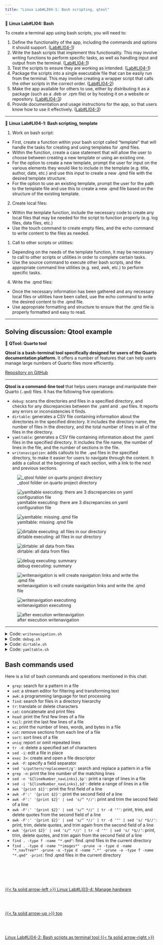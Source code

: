 ```yaml
---
title: "Linux Lab#LI04-1: Bash scripting, qtool"
---
```


::: {.labs}
📘 **Linux Lab#LI04: Bash**

To create a terminal app using bash scripts, you will need to:

1.  Define the functionality of the app, including the commands and options it should support. ([Lab#LI04-1](lilab04-1.qmd))
2.  Write the bash scripts that implement this functionality. This may involve writing functions to perform specific tasks, as well as handling input and output from the terminal. ([Lab#LI04-1](lilab04-1.qmd))
3.  Test the scripts to ensure they are working as intended.  ([Lab#LI04-1](lilab04-1.qmd))
4.  Package the scripts into a single executable file that can be easily run from the terminal. This may involve creating a wrapper script that calls the other scripts in the correct order.  ([Lab#LI04-2](lilab04-2.qmd))
5.  Make the app available for others to use, either by distributing it as a package (such as a .deb or .rpm file) or by hosting it on a website or repository. ([Lab#LI04-3](lilab04-3.qmd))
6.  Provide documentation and usage instructions for the app, so that users know how to use it effectively.  ([Lab#LI04-3](lilab04-3.qmd))
:::

---

::: {.labs}
📘 **Linux Lab#LI04-1: Bash scripting, template**

1. Work on bash script:

- First, create a function within your bash script called "template" that will handle the tasks for creating and using templates for .qmd files.
- Within the function, create a case statement that will allow the user to choose between creating a new template or using an existing one.
- For the option to create a new template, prompt the user for input on the various elements they would like to include in the template (e.g. title, author, date, etc.) and use this input to create a new .qmd file with the desired template structure.
- For the option to use an existing template, prompt the user for the path to the template file and use this to create a new .qmd file based on the structure of the existing template.

2. Create local files:

- Within the template function, include the necessary code to create any local files that may be needed for the script to function properly (e.g. log files, data files, etc.)
- Use the touch command to create empty files, and the echo command to write content to the files as needed.

1. Call to other scripts or utilities:

- Depending on the needs of the template function, it may be necessary to call to other scripts or utilities in order to complete certain tasks.
- Use the source command to execute other bash scripts, and the appropriate command line utilities (e.g. sed, awk, etc.) to perform specific tasks.

4. Write the .qmd files:

- Once the necessary information has been gathered and any necessary local files or utilities have been called, use the echo command to write the desired content to the .qmd file.
- Use appropriate formatting and structure to ensure that the .qmd file is properly formatted and easy to read.
  
:::

---

## Solving discussion: Qtool example

::: {.summary}
📘 **QTool: Quarto tool**

**Qtool is a bash-terminal tool specifically designed for users of the Quarto documentation platform.** It offers a number of features that can help users manage large numbers of Quarto files more efficiently.

[Repository on GitHub](https://github.com/AlbertProfe/qtool)
:::

---


**Qtool is a command-line tool** that helps users manage and manipulate their Quarto (`.qmd`) files. It has the following five operations:

- `debug`: scans the directories and files in a specified directory, and checks for any discrepancies between the .yaml and `.qmd` files. It reports any errors or inconsistencies it finds.
- `dirtable`: generates a CSV file containing information about the directories in the specified directory. It includes the directory name, the number of files in the directory, and the total number of lines in all of the files in the directory.
- `yamltable`: generates a CSV file containing information about the .yaml files in the specified directory. It includes the file name, the number of lines in the file, and the number of sections in the file.
- `writenavigation`: adds callouts to the `.qmd` files in the specified directory, to make it easier for users to navigate through the content. It adds a callout at the beginning of each section, with a link to the next and previous sections.

![_qtool folder on quarto project directory](/images/linux/qtool-000006.png)

![yamltable executing: there are 3 discrepancies on yaml configuration file](/images/linux/qtool-000001.png)

![yamltable: missing .qmd file](/images/linux/qtool-000004.png)

![dirtable executing: all files in our directory](/images/linux/qtool-000002.png)

![dirtable: all data from files](/images/linux/qtool-000005.png)

![debug executing: summary](/images/linux/qtool-000003.png)

![writenavigation is will create navigation links and write the .qmd file](/images/linux/qtool-000007.png)

![writenavigation executinng](/images/linux/qtool-000009.png)

![after execution writenavigation](/images/linux/qtool-000008.png)

---

<details>
<summary>Code: `writenavigation.sh`</summary>

- [code on GitHub.com](https://github.com/AlbertProfe/qtool/blob/c2b0a47c6724750fc4e836d4661b199eb006e49e/_qtool/writenavigation.sh)

``` .bash
#!/bin/bash

# Initialize an empty array
files=()
titles=()
# Initialize a counter variable
counter=0
op_counter=0
# Generate the log file name using the current date and time
log_file="$(date +"%Y%m%d-%H%M%S")-log-write-navLinks.txt"
# Initialize a string variable
path_qmd=''
title=''
title_line=''

# Open the log file for writing
exec 3> "_logs/${log_file}"

echo "***************** Extracting **********************" >&3

# Read the input code line by line
while IFS= read -r line; do
  # If the line ends with ".qmd", add it to the array
  if [[ $line == *".qmd" ]]; then
    let counter++
    # Extract path qmd file and add to array files
    path_qmd="$(echo "$line" | tr -d ':' | sed 's/- //g' | tr -d ' ' | sed 's/file//g')"
    files+=("$path_qmd")
    # Extract title from qmd file and add to array titles
    title_line=$(awk 'NR==2 {print}' "../${path_qmd}")
    title=$(sed 's/.*"\(.*\)".*/\1/' <<< "$title_line")
    titles+=("$title")
    # Write a message to the log file indicating that .qmd path has been extracted
    echo "$(date +"%Y-%m-%d %H:%M:%S") - extracting from _quarto.yml and .qmd file' $counter: $path_qmd > $title" >&3
    echo " _quarto.yml/.qmd file' $counter: $path_qmd > $title" >&3
  fi
done < "../_quarto.yml"

echo "***************** Writing  ************************" >&3

# Loop through the array of .qmd files
for ((i=0; i<${#files[@]}; i++)); do
  # Open the .qmd file
  file="${files[i]}"
  let op_counter++
  echo "$(date +"%Y-%m-%d %H:%M:%S") - Operation #($op_counter): **${file}**" >&3
  echo 'operartion:' $op_counter' > writing to: '$file
  
  # Delete qmd rows navLinks
  # Search for the line containing the string "<!--- navLinks -->"
  lineNumber_navLinks_is=$(grep -c "<!--- navLinks -->" "../${file}")
  # If the line was found, delete all lines after it
  if [ "$lineNumber_navLinks_is" -gt 0 ]; then
    # Store the line number of the first match
    lineNumber_navLinks=$(grep -n "<!--- navLinks -->" "../${file}" | awk -F: '{print $1}')
    # Delete all lines after the line number
    let lineNumber_navLinks++; 
    echo "lineNumber_navLinks:" $lineNumber_navLinks
    sed -i "$lineNumber_navLinks,\$d" "../${file}"
  else
    echo "<!--- navLinks -->" >> "../${file}"
  fi
    
  # Write the columns callout init in anycase to .qmd file  
  echo "<br><br>" >> "../${file}"
  echo ":::: {.columns}" >> "../${file}"

  # Append a link to the previous file
  if [[ $i -gt 0 ]]; then 
    echo "::: {.column .previous width="40%"} [{{< fa solid arrow-left >}} "${titles[i-1]}"]("${files[i-1]}"):::" >> "../${file}"
    # Write the operation to the log file
    echo "$(date +"%Y-%m-%d %H:%M:%S") - #$: Added  "${titles[i-1]}" to previous file ${files[i-1]} to ${file}" >&3
  else
    # Write a message to the log file indicating that no previous file was found
    echo "$(date +"%Y-%m-%d %H:%M:%S") - #$op_counter: No previous file found for ${file}" >&3
  fi
  # # Write the top arrow callout in anycase to .qmd file  
  echo ":::{.column .center width=20%} [{{< fa solid arrow-up >}} top](#top) :::" >> "../${file}"

  # Append a link to the next file
  if [[ $i -lt $(( ${#files[@]} - 1 )) ]]; then
    echo "::: {.column .next width="40%"} ["${titles[i+1]} " {{< fa solid arrow-right >}}]("${files[i+1]}"):::" >> "../${file}"
    # Write the operation to the log file
    echo "$(date +"%Y-%m-%d %H:%M:%S") - #$op_counter: Added "${files[i+1]}" to next file ${files[i+1]} to ${file}" >&3
  else
    # Write a message to the log file indicating that no next file was found
    echo "$(date +"%Y-%m-%d %H:%M:%S") - #$op_counter: No next file found for ${file}" >&3
  fi
  # Write the columns callout end in anycase to .qmd file  
  echo "::::" >> "../${file}"  
done

# Close the log file
exec 3>&-
```

</details>
<details>
<summary>Code: `debug.sh`</summary>

- [code on GitHub.com](https://github.com/AlbertProfe/qtool/blob/main/_qtool/debug.sh)

``` .bash
#!/bin/bash

# Initialize an empty array
files=()
domains=()
directories=()
filesXdir=()
filesXdomain=()
files_dir=()
# Initialize a counter variable
counter=0
counter_qmd=0
counter_dir=0
counter_files_qmd=0
counter_filesXdir=0
counter_filesXdomain=0
counter_fxd_last=0
# Generate the log file name using the current date and time
log_file="$(date +"%Y%m%d-%H%M%S")-log-write-navLinks.txt"
# Initialize a string variable
path_qmd=''
domain_qmd=''
# Initialize a lineNumber_navLinks_is variable
lineNumber_navLinks_is=-1
# Couloring text
BLUE='\033[0;33m'
NC='\033[0m' # No Color
# Open the log file for writing
exec 3> "_logs/${log_file}"

echo "*********** check nav: .qmds vs ,yml  *************" >&3

# Read the input code line by line
while IFS= read -r line; do
    # If the line ends with ".qmd", add it to the array
    if [[ $line == *".qmd" ]]; then
        let counter_qmd++
       
        # Extract path and domain from the lines ends with ".qmd"
        path_qmd="$(echo "$line" | tr -d ':' | sed 's/- //g' | tr -d ' ' | sed 's/file//g')"
        domain_qmd=$(cut -d '/' -f 1 <<< "$path_qmd");
        # Add .qmd path to files array
        files+=("$path_qmd")
        # Add domain to domains array if it is new
        if [[ ! "${domains[*]}" =~ "$domain_qmd" ]]; then
          domains+=("$domain_qmd")
          
          let counter_filesXdomain=1
        else
          let counter_filesXdomain++
        fi
        counter_fxd_last=(${#domains[@]}-1)
        let filesXdomain[$counter_fxd_last]=$counter_filesXdomain
        # Write a message to the log file indicating that .qmd path has been extracted
        echo "$(date +"%Y-%m-%d %H:%M:%S") - extracting from _quarto.yml' $counter_qmd: $path_qmd" >&3
        #echo "$(date +"%Y-%m-%d %H:%M:%S") total .qmds and domains: $counter_qmd - ${#domains[@]}"
    fi
done < "../_quarto.yml"

echo -e "${BLUE}From _quarto.yml:${NC}"
echo "Number of domains: $((${#domains[@]}-1))"
echo "Number of .qmd files: $counter_qmd"
echo "Domain list:"
for ((i=0; i<${#domains[@]}; i++)); do
    echo -e "\tDomain ${i}: ${domains[i]} \t${filesXdomain[i]}"
done

# Iterate over all directories and subdirectories in the parent directory
for dir in ../*/; do
  # Check if the directory is not named "images" or directories begin with "_*" and is not a hidden directory
  if [[ $dir != *"images"* ]] && [[ $dir != *"_"* ]] && [[ ${dir:2:1} != "." ]]; then
    ((counter_dir++))
    directories+=("$dir")
    counter_filesXdir=0
    # Iterate over all files in the current directory
    for file in "$dir"*; do
      # Check if the file is a .qmd file
      if [[ $file == *".qmd" ]]; then
        ((counter_files_qmd++))
        ((counter_filesXdir++))
        files_dir+=($file)
      fi
    done
  filesXdir+=($counter_filesXdir)
  fi
done

# Print results
echo -e "${BLUE}\nFrom local project dir:${NC}"
echo "Number of directories: $counter_dir"
echo "Number of .qmd files: $counter_files_qmd"
echo "Directories list:"
for ((i=0; i < ${#directories[@]}; i++)); do
    echo -e "\tDirerctory $((i+1)): ${directories[i]} \t${filesXdir[i]}"
done

# Close the file
exec 3>&-
```
</details>

</details>
<details>
<summary>Code: `dirtable.sh`</summary>

- [code on GitHub.com](https://github.com/AlbertProfe/qtool/blob/main/_qtool/dirtable.sh)

``` .bash
#!/bin/bash

# Initialize an empty array
directories=()
filesXdir=()
files_dir=()
# Initialize a counter variable
counter=0
# Initialize a string variable
title=''
title_line=''
# Generate the log file name using the current date and time
log_file="$(date +"%Y%m%d-%H%M%S")-log-write-navLinks.txt"
# Couloring text
BLUE='\033[0;33m'
NC='\033[0m' # No Color
# Open the log file for writing
exec 3> "_logs/${log_file}"
exec 4> "dirTable.csv"
echo "COUNTER;DIR;FILE;TITLE" >&4

# Iterate over all directories and subdirectories in the parent directory
for dir in ../*/; do
  # Check if the directory is not named "images" or directories begin with "_*" and is not a hidden directory
  if [[ $dir != *"images"* ]] && [[ $dir != *"_"* ]] && [[ ${dir:2:1} != "." ]]; then
    directories+=("$dir")
    # Iterate over all files in the current directory
    for file in "$dir"*; do
      # Check if the file is a .qmd file
      if [[ $file == *".qmd" ]]; then
        let counter++
        files_dir+=($file)
        # Extract title from line 2 .qmd file
        title_line=$(awk 'NR==2 {print}' "${file}")
        #echo "$title_line"
        title=$(sed 's/.*"\(.*\)".*/\1/' <<< "$title_line")
        echo $counter";"$dir";"$file";"$title >&4
      fi
    done
  fi
done

# Print results
#echo -e "${BLUE}\nReal .qmd files in directory:${NC}"
#for ((i=0; i < ${#files_dir[@]}; i++)); do
#    echo -e "\t$((i+1)): ${files_dir[i]}"
#done

# Use nodejs and tty-table app with csv delimiter ";"
# need to install two packages:
# $ sudo apt-get install nodejs 
# $ npm install tty-table -g

echo -e "${BLUE}\nFrom local directory and .qmd files :${NC}"
cat dirTable.csv | tty-table --csv-delimiter ";"

# Close the file
exec 3>&-
exec 4>&-
```
</details>

</details>
<details>
<summary>Code: `yamltable.sh`</summary>

- [code on GitHub.com](https://github.com/AlbertProfe/qtool/blob/main/_qtool/yamltable.sh)

``` .bash
#!/bin/bash

# Initialize an empty array
files=()
# Initialize a counter variable
counter=0
op_counter=0
# Generate the log file name using the current date and time
log_file="$(date +"%Y%m%d-%H%M%S")-log-write-navLinks.txt"
# Initialize a string variable
path_qmd=''
domain_qmd=''
title=''
title_line=''
section_line=''
section=''
# Initialize a lineNumber_navLinks_is variable
lineNumber_navLinks_is=-1
# Couloring text
BLUE='\033[0;33m'
NC='\033[0m' # No Color

# Open the log file for writing
exec 3> "_logs/${log_file}"
exec 4> "yamlTable.csv"
echo "COUNTER;DOMAIN;SECTION;PATH;TITLE" >&4

echo "***************** upadate yamltable ****************" >&3

# Read the input code line by line
while IFS= read -r line; do
  if [[ $line == *"section"* ]]
  then
    # Save line to variable
    section_line="$line"
    #echo "$section_line"
    section=$(sed 's/.*"\(.*\)".*/\1/' <<< "$section_line")
    #echo "$section"
  else
      # If the line ends with ".qmd", add it to the array
      if [[ $line == *".qmd" ]]; then
        # Extract path and domain from the lines ends with ".qmd"
        path_qmd="$(echo "$line" | tr -d ':' | sed 's/- //g' | tr -d ' ' | sed 's/file//g')"
        domain_qmd=$(cut -d '/' -f 1 <<< "$path_qmd");
        files+=("$path_qmd")
        let counter++
        # Extract title from line 2 .qmd file
        title_line=$(awk 'NR==2 {print}' "../${path_qmd}")
        #echo "$title_line"
        title=$(sed 's/.*"\(.*\)".*/\1/' <<< "$title_line")
        #echo "$title"
        # Write a message to the log file indicating that .qmd path has been extracted
        echo "$(date +"%Y-%m-%d %H:%M:%S") - extracting from _quarto.yml' $counter: $path_qmd" >&3
        #echo 'extracting from _quarto.yml' $counter: $path_qmd
        echo $counter";"$domain_qmd";"$section";"$path_qmd";"$title >&4
      fi
  fi
done < "../_quarto.yml"

# Use nodejs and tty-table app with csv delimiter ";"
# need to install two packages:
# $ sudo apt-get install nodejs 
# $ npm install tty-table -g

echo -e "${BLUE}\nFrom .yml and .qmd Title :${NC}"
cat yamlTable.csv | tty-table --csv-delimiter ";"

# Close the file
exec 3>&-
exec 4>&-
```
</details>



## Bash commands used

Here is a list of bash commands and operations mentioned in this chat:

- `grep`: search for a pattern in a file
- `sed`: a stream editor for filtering and transforming text
- `awk`: a programming language for text processing
- `find`: search for files in a directory hierarchy
- `tr`: translate or delete characters
- `cat`: concatenate and print files
- `head`: print the first few lines of a file
- `tail`: print the last few lines of a file
- `wc`: print the number of lines, words, and bytes in a file
- `cut`: remove sections from each line of a file
- `sort`: sort lines of a file
- `uniq`: report or omit repeated lines
- `tr -d`: delete a specified set of characters
- `sed -i`: edit a file in place
- `exec 3>`: create and open a file descriptor
- `awk -F`: specify a field separator
- `sed 's/pattern/replacement/g'`: search and replace a pattern in a file
- `grep -n`: print the line number of the matching lines
- `sed -n '${lineNumber_navLinks},$p'`: print a range of lines in a file
- `sed -i '${lineNumber_navLinks},$d'`: delete a range of lines in a file
- `awk '{print $1}'`: print the first field of a line
- `awk -F':' '{print $2}'`: print the second field of a line
- `awk -F':' '{print $2}' | sed 's/^ *//'`: print and trim the second field of a line
- `awk -F':' '{print $2}' | sed 's/^ *//' | tr -d '"'`: print, trim, and delete quotes from the second field of a line
- `awk -F':' '{print $2}' | sed 's/^ *//' | tr -d '"' | sed 's/ *$//'`: print, trim, delete quotes, and trim again from the second field of a line
- `awk '{print $2}' | sed 's/^ *//' | tr -d '"' | sed 's/ *$//'`: print, trim, delete quotes, and trim again from the second field of a line
- `find . -type f -name "*.qmd"`: find .qmd files in the current directory
- `find . -type d -name "*images*" -prune -o -type d -name "*_navTree*" -prune -o -type d -name ".*" -prune -o -type f -name "*.qmd" -print`: find .qmd files in the current directory


<!--- navLinks -->
<br><br>
<div class=row>
<br>
<div class='column left previous'>
<br>
[{{< fa solid arrow-left >}} Linux Lab#LI03-4: Manage hardware](/linux/lilab03-4.qmd)
<br>
</div>
<br>
<div class='column center'>
<br>
[{{< fa solid arrow-up >}} top](#top)
<br>
</div>
<br>
<div class='column right next'>
<br>
[Linux Lab#LI04-2: Bash scripts as terminal tool  {{< fa solid arrow-right >}}](/linux/lilab04-2.qmd)
<br>
</div>
<br>
</div>
